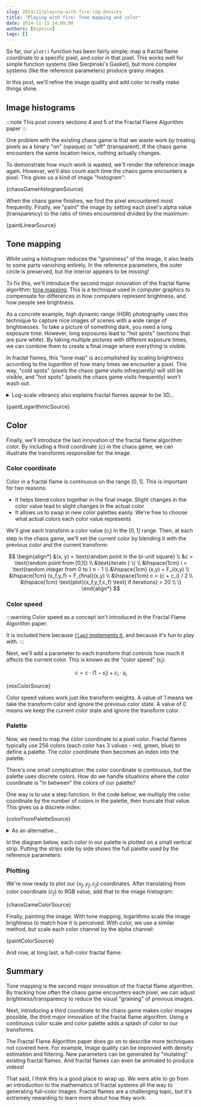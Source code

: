 ```yaml
---
slug: 2024/11/playing-with-fire-log-density
title: "Playing with fire: Tone mapping and color"
date: 2024-11-15 14:00:00
authors: [bspeice]
tags: []
---
```


So far, our `plot()` function has been fairly simple; map a fractal flame coordinate to a specific pixel,
and color in that pixel. This works well for simple function systems (like Sierpinski's Gasket),
but more complex systems (like the reference parameters) produce grainy images.

In this post, we'll refine the image quality and add color to really make things shine.

<!-- truncate -->

## Image histograms

:::note
This post covers sections 4 and 5 of the Fractal Flame Algorithm paper
:::

One problem with the existing chaos game is that we waste work
by treating pixels as a binary "on" (opaque) or "off" (transparent).
If the chaos game encounters the same location twice, nothing actually changes.

To demonstrate how much work is wasted, we'll render the reference image again.
However, we'll also count each time the chaos game encounters a pixel.
This gives us a kind of image "histogram":


<CodeBlock language="typescript">{chaosGameHistogramSource}</CodeBlock>

When the chaos game finishes, we find the pixel encountered most frequently.
Finally, we "paint" the image by setting each pixel's alpha value (transparency)
to the ratio of times encountered divided by the maximum:



<CodeBlock language="typescript">{paintLinearSource}</CodeBlock>


<SquareCanvas><FlameHistogram paint={paintLinear}/></SquareCanvas>

## Tone mapping

While using a histogram reduces the "graininess" of the image, it also leads to some parts vanishing entirely.
In the reference parameters, the outer circle is preserved, but the interior appears to be missing!

To fix this, we'll introduce the second major innovation of the fractal flame algorithm: [tone mapping](https://en.wikipedia.org/wiki/Tone_mapping).
This is a technique used in computer graphics to compensate for differences in how
computers represent brightness, and how people see brightness.

As a concrete example, high dynamic range (HDR) photography uses this technique to capture
nice images of scenes with a wide range of brightnesses. To take a picture of something dark,
you need a long exposure time. However, long exposures lead to "hot spots" (sections that are pure white).
By taking multiple pictures with different exposure times, we can combine them to create
a final image where everything is visible.

In fractal flames, this "tone map" is accomplished by scaling brightness according to the _logarithm_
of how many times we encounter a pixel. This way, "cold spots" (pixels the chaos game visits infrequently)
will still be visible, and "hot spots" (pixels the chaos game visits frequently) won't wash out.

<details>
    <summary>Log-scale vibrancy also explains fractal flames appear to be 3D...</summary>

    As mentioned in the paper:

    > Where one branch of the fractal crosses another, one may appear to occlude the other
    > if their densities are different enough because the lesser density is inconsequential in sum.
    > For example, branches of densities 1000 and 100 might have brightnesses of 30 and 20.
    > Where they cross the density is 1100, whose brightness is 30.4, which is
    > hardly distinguishable from 30.
</details>


<CodeBlock language="typescript">{paintLogarithmicSource}</CodeBlock>


<SquareCanvas><FlameHistogram paint={paintLogarithmic}/></SquareCanvas>

## Color

Finally, we'll introduce the last innovation of the fractal flame algorithm: color.
By including a third coordinate ($c$) in the chaos game, we can illustrate the transforms
responsible for the image.

### Color coordinate

Color in a fractal flame is continuous on the range $[0, 1]$. This is important for two reasons:

- It helps blend colors together in the final image. Slight changes in the color value lead to
  slight changes in the actual color
- It allows us to swap in new color palettes easily. We're free to choose what actual colors
  each color value represents

We'll give each transform a color value ($c_i$) in the $[0, 1]$ range.
Then, at each step in the chaos game, we'll set the current color
by blending it with the previous color and the current transform:

$$
\begin{align*}
&(x, y) = \text{random point in the bi-unit square} \\
&c = \text{random point from [0,1]} \\
&\text{iterate } \{ \\
&\hspace{1cm} i = \text{random integer from 0 to } n - 1 \\
&\hspace{1cm} (x,y) = F_i(x,y) \\
&\hspace{1cm} (x_f,y_f) = F_{final}(x,y) \\
&\hspace{1cm} c = (c + c_i) / 2 \\
&\hspace{1cm} \text{plot}(x_f,y_f,c_f) \text{ if iterations} > 20 \\
\}
\end{align*}
$$

### Color speed

:::warning
Color speed as a concept isn't introduced in the Fractal Flame Algorithm paper.

It is included here because [`flam3` implements it](https://github.com/scottdraves/flam3/blob/7fb50c82e90e051f00efcc3123d0e06de26594b2/variations.c#L2140),
and because it's fun to play with.
:::

Next, we'll add a parameter to each transform that controls how much it affects the current color.
This is known as the "color speed" ($s_i$):

$$
c = c \cdot (1 - s_i) + c_i \cdot s_i
$$


<CodeBlock language="typescript">{mixColorSource}</CodeBlock>

Color speed values work just like transform weights. A value of 1
means we take the transform color and ignore the previous color state.
A value of 0 means we keep the current color state and ignore the
transform color.

### Palette

Now, we need to map the color coordinate to a pixel color. Fractal flames typically use
256 colors (each color has 3 values - red, green, blue) to define a palette.
The color coordinate then becomes an index into the palette.

There's one small complication: the color coordinate is continuous, but the palette
uses discrete colors. How do we handle situations where the color coordinate is
"in between" the colors of our palette?

One way is to use a step function. In the code below, we multiply the color coordinate
by the number of colors in the palette, then truncate that value. This gives us a discrete index:


<CodeBlock language="typescript">{colorFromPaletteSource}</CodeBlock>

<details>
    <summary>As an alternative...</summary>

    ...you could also interpolate between colors in the palette.
    For example, `flam3` uses [linear interpolation](https://github.com/scottdraves/flam3/blob/7fb50c82e90e051f00efcc3123d0e06de26594b2/rect.c#L483-L486)
</details>

In the diagram below, each color in our palette is plotted on a small vertical strip.
Putting the strips side by side shows the full palette used by the reference parameters:


<PaletteBar height="40" palette={params.palette}/>

### Plotting

We're now ready to plot our $(x_f,y_f,c_f)$ coordinates. After translating from color coordinate ($c_f$)
to RGB value, add that to the image histogram:


<CodeBlock language="typescript">{chaosGameColorSource}</CodeBlock>

Finally, painting the image. With tone mapping, logarithms scale the image brightness to match
how it is perceived. With color, we use a similar method, but scale each color channel
by the alpha channel:


<CodeBlock language="typescript">{paintColorSource}</CodeBlock>

And now, at long last, a full-color fractal flame:


<SquareCanvas><FlameColor/></SquareCanvas>

## Summary

Tone mapping is the second major innovation of the fractal flame algorithm.
By tracking how often the chaos game encounters each pixel, we can adjust
brightness/transparency to reduce the visual "graining" of previous images.

Next, introducing a third coordinate to the chaos game makes color images possible,
the third major innovation of the fractal flame algorithm. Using a continuous
color scale and color palette adds a splash of color to our transforms.

The Fractal Flame Algorithm paper does go on to describe more techniques
not covered here. For example, Image quality can be improved with density estimation
and filtering. New parameters can be generated by "mutating" existing
fractal flames. And fractal flames can even be animated to produce videos!

That said, I think this is a good place to wrap up. We were able to go from
an introduction to the mathematics of fractal systems all the way to
generating full-color images. Fractal flames are a challenging topic,
but it's extremely rewarding to learn more about how they work.
